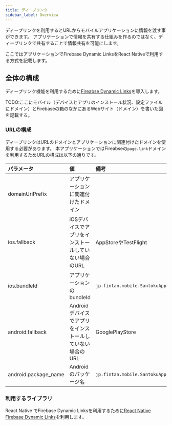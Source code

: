 ```yaml
---
title: ディープリンク
sidebar_label: Overview
---
```


ディープリンクを利用するとURLからモバイルアプリケーションに情報を渡す事ができます。
アプリケーションで情報を共有する仕組みを作るのではなく、ディープリンクで共有することで情報共有を可能にします。

ここではアプリケーションでFirebase Dynamic LinksをReact Nativeで利用する方式を記載します。

## 全体の構成

ディープリンク機能を利用するために[Fireabse Dynamic Links](https://firebase.google.com/docs/dynamic-links)を導入します。

TODO:ここにモバイル（デバイスとアプリのインストール状況、設定ファイルにドメイン）とFirebaseの箱のなかにあるWebサイト（ドメイン）を書いた図を記載する。

### URLの構成

ディープリンクはURLのドメインとアプリケーションに関連付けたドメインを使用する必要があります。
本アプリケーションではFireabseの`page.link`ドメインを利用するためURLの構成は以下の通りです。

|パラメータ|値|備考|
|:-------|:-|:--|
|domainUriPrefix|アプリケーションに関連付けたドメイン||
|ios.fallback|iOSデバイスでアプリをインストールしていない場合のURL|AppStoreやTestFlight|
|ios.bundleId|アプリケーションのbundleId|`jp.fintan.mobile.SantokuApp`|
|android.fallback|Androidデバイスでアプリをインストールしていない場合のURL|GooglePlayStore|
|android.package_name|Androidのパッケージ名|`jp.fintan.mobile.SantokuApp`|


### 利用するライブラリ

React Native でFirebase Dynamic Linksを利用するために[React Native Firebase Dynamic Links](https://rnfirebase.io/dynamic-links/usage)を利用します。
